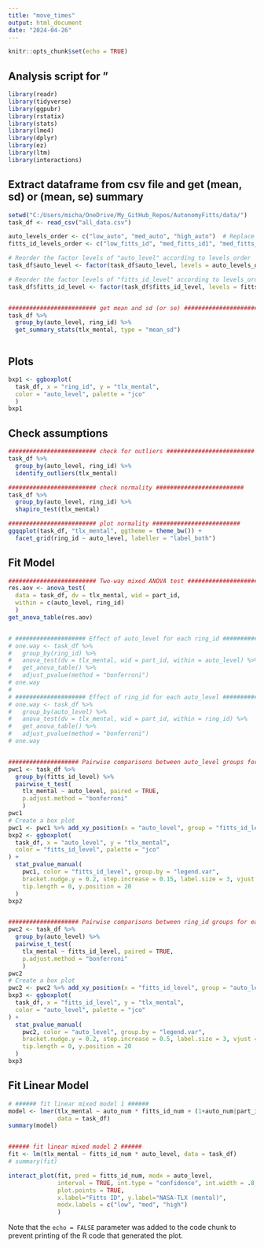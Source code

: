 ```yaml
---
title: "move_times"
output: html_document
date: "2024-04-26"
---
```


```r
knitr::opts_chunk$set(echo = TRUE)
```

## Analysis script for "

```r
library(readr)
library(tidyverse)
library(ggpubr)
library(rstatix)
library(stats)
library(lme4)
library(dplyr)
library(ez)
library(ltm)
library(interactions)
```


## Extract dataframe from csv file and get (mean, sd) or (mean, se) summary

```r

setwd("C:/Users/micha/OneDrive/My_GitHub_Repos/AutonomyFitts/data/")
task_df <- read_csv("all_data.csv")

auto_levels_order <- c("low_auto", "med_auto", "high_auto")  # Replace these with your actual level names
fitts_id_levels_order <- c("low_fitts_id", "med_fitts_id1", "med_fitts_id2", "high_fitts_id")  # Replace these with your actual level names

# Reorder the factor levels of "auto_level" according to levels_order
task_df$auto_level <- factor(task_df$auto_level, levels = auto_levels_order)

# Reorder the factor levels of "fitts_id_level" according to levels_order
task_df$fitts_id_level <- factor(task_df$fitts_id_level, levels = fitts_id_levels_order)


######################### get mean and sd (or se) ######################### 
task_df %>%
  group_by(auto_level, ring_id) %>%
  get_summary_stats(tlx_mental, type = "mean_sd")



```

## Plots

```r

bxp1 <- ggboxplot(
  task_df, x = "ring_id", y = "tlx_mental",
  color = "auto_level", palette = "jco"
  )
bxp1


```


## Check assumptions

```r

######################### check for outliers ######################### 
task_df %>%
  group_by(auto_level, ring_id) %>%
  identify_outliers(tlx_mental)

######################### check normality ######################### 
task_df %>%
  group_by(auto_level, ring_id) %>%
  shapiro_test(tlx_mental)

######################### plot normality ######################### 
ggqqplot(task_df, "tlx_mental", ggtheme = theme_bw()) +
  facet_grid(ring_id ~ auto_level, labeller = "label_both")


```


## Fit Model

```r

######################### Two-way mixed ANOVA test #########################  
res.aov <- anova_test(
  data = task_df, dv = tlx_mental, wid = part_id,
  within = c(auto_level, ring_id)
  )
get_anova_table(res.aov)


# #################### Effect of auto_level for each ring_id #################### 
# one.way <- task_df %>%
#   group_by(ring_id) %>%
#   anova_test(dv = tlx_mental, wid = part_id, within = auto_level) %>%
#   get_anova_table() %>%
#   adjust_pvalue(method = "bonferroni")
# one.way
# 
# #################### Effect of ring_id for each auto_level #################### 
# one.way <- task_df %>%
#   group_by(auto_level) %>%
#   anova_test(dv = tlx_mental, wid = part_id, within = ring_id) %>%
#   get_anova_table() %>%
#   adjust_pvalue(method = "bonferroni")
# one.way


#################### Pairwise comparisons between auto_level groups for each ring_id #################### 
pwc1 <- task_df %>%
  group_by(fitts_id_level) %>%
  pairwise_t_test(
    tlx_mental ~ auto_level, paired = TRUE,
    p.adjust.method = "bonferroni"
    )
pwc1
# Create a box plot
pwc1 <- pwc1 %>% add_xy_position(x = "auto_level", group = "fitts_id_level")
bxp2 <- ggboxplot(
  task_df, x = "auto_level", y = "tlx_mental", 
  color = "fitts_id_level", palette = "jco"
) +
  stat_pvalue_manual(
    pwc1, color = "fitts_id_level", group.by = "legend.var",
    bracket.nudge.y = 0.2, step.increase = 0.15, label.size = 3, vjust = 0.1,
    tip.length = 0, y.position = 20
  )
bxp2


#################### Pairwise comparisons between ring_id groups for each auto_level #################### 
pwc2 <- task_df %>%
  group_by(auto_level) %>%
  pairwise_t_test(
    tlx_mental ~ fitts_id_level, paired = TRUE,
    p.adjust.method = "bonferroni"
    )
pwc2
# Create a box plot
pwc2 <- pwc2 %>% add_xy_position(x = "fitts_id_level", group = "auto_level")
bxp3 <- ggboxplot(
  task_df, x = "fitts_id_level", y = "tlx_mental", 
  color = "auto_level", palette = "jco"
) +
  stat_pvalue_manual(
    pwc2, color = "auto_level", group.by = "legend.var",
    bracket.nudge.y = 0.2, step.increase = 0.5, label.size = 3, vjust = 0.1,
    tip.length = 0, y.position = 20
  )
bxp3


```


## Fit Linear Model

```r

# ###### fit linear mixed model 1 ######
model <- lmer(tlx_mental ~ auto_num * fitts_id_num + (1+auto_num|part_id) + (1+fitts_id_num|part_id) + (1|part_id),
              data = task_df)
summary(model)


###### fit linear mixed model 2 ######
fit <- lm(tlx_mental ~ fitts_id_num * auto_level, data = task_df)
# summary(fit)

interact_plot(fit, pred = fitts_id_num, modx = auto_level, 
              interval = TRUE, int.type = "confidence", int.width = .8,
              plot.points = TRUE,
              x.label="Fitts ID", y.label="NASA-TLX (mental)", 
              modx.labels = c("low", "med", "high")
              )


```


Note that the `echo = FALSE` parameter was added to the code chunk to prevent printing of the R code that generated the plot.
